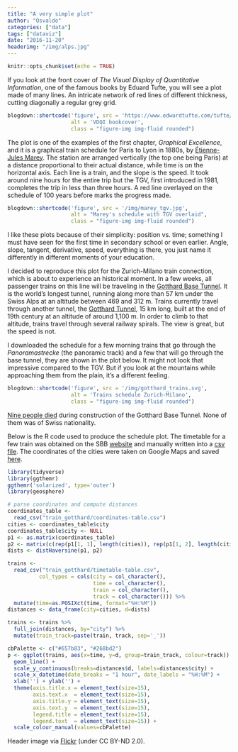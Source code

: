 ```yaml
---
title: "A very simple plot"
author: "Osvaldo"
categories: ["data"]
tags: ["dataviz"]
date: "2016-11-20"
headerimg: "/img/alps.jpg"
---
```


```r
knitr::opts_chunk$set(echo = TRUE)
```
If you look at the front cover of _The Visual Display of Quantitative Information_,
one of the famous books by Eduard Tufte, you will see a plot made of many
lines. An intricate network of red lines of different thickness,
cutting diagonally a regular grey grid.

```r
blogdown::shortcode('figure', src = 'https://www.edwardtufte.com/tufte/graphics/vdqi_bookcover.gif',
                    alt = 'VDQI bookcover',
                    class = "figure-img img-fluid rounded")
```


The plot is one of the examples of the first chapter, _Graphical Excellence_,
and it is a graphical train schedule for Paris to Lyon in 1880s, by
[Étienne-Jules Marey](https://en.wikipedia.org/wiki/Étienne-Jules_Marey). The
station are arranged vertically (the top one being Paris) at a distance
proportional to their actual distance, while time is on the horizontal axis. Each
line is a train, and the slope is the speed. It took around nine hours for the
entire trip but the TGV, first introduced in 1981, completes the trip in less
than three hours. A red line overlayed on the schedule of 100 years before
marks the progress made.

```r
blogdown::shortcode('figure', src = '/img/marey_tgv.jpg',
                    alt = "Marey's schedule with TGV overlaid",
                    class = "figure-img img-fluid rounded")
```


I like these plots because of their simplicity: position vs. time; something I
must have seen for the first time in secondary school or even earlier. Angle,
slope, tangent, derivative, speed, everything is there, you just name it
differently in different moments of your education.

I decided to reproduce this plot for the Zurich-Milano train connection, which
is about to experience an historical moment. In a few weeks, all passenger trains
on this line will be traveling in the
[Gotthard Base Tunnel](https://en.wikipedia.org/wiki/Gotthard_Base_Tunnel).
It is the world's longest tunnel, running along more than 57 km under the Swiss
Alps at an altitude between 469 and 312 m. Trains currently travel through
another tunnel, the
[Gotthard Tunnel](https://en.wikipedia.org/wiki/Gotthard_Tunnel), 15 km long,
built at the end of 19th century at an altitude of around 1,100 m. In order
to climb to that altitude, trains travel through several railway spirals.
The view is great, but the speed is not.

I downloaded the schedule for a few morning trains that go through the
_Panoramastrecke_ (the panoramic track) and a few that will go through the
base tunnel, they are shown in the plot below. It might not look that impressive
compared to the TGV. But if you look at the mountains while approaching them
from the plain, it's a different feeling.

```r
blogdown::shortcode('figure', src = '/img/gotthard_trains.svg',
                    alt = 'Trains schedule Zurich-Milano',
                    class = "figure-img img-fluid rounded")
```


[Nine people died](https://www.alptransit.ch/en/media/press-releases/detail/article/memorial-ceremony-for-deceased-tunnel-workers/)
during construction of the Gotthard Base Tunnel. None of them was of Swiss nationality.

Below is the R code used to produce the schedule plot. The timetable for a few train
was obtained on the SBB [website](http://www.sbb.ch) and manually written into
a [csv file](https://github.com/ozagordi/ozagordi.github.io/blob/gh-pages/_source/train_gotthard/timetable-table.csv).
The coordinates of the cities were taken on Google Maps and saved
[here](https://github.com/ozagordi/ozagordi.github.io/blob/gh-pages/_source/train_gotthard/coordinates-table.csv).

```r
library(tidyverse)
library(ggthemr)
ggthemr('solarized', type='outer')
library(geosphere)

# parse coordinates and compute distances
coordinates_table <-
  read_csv("train_gotthard/coordinates-table.csv")
cities <- coordinates_table$city
coordinates_table$city <- NULL
p1 <- as.matrix(coordinates_table)
p2 <- matrix(c(rep(p1[1, 1], length(cities)), rep(p1[1, 2], length(cities))), ncol=2)
dists <- distHaversine(p1, p2)

trains <-
  read_csv("train_gotthard/timetable-table.csv",
          col_types = cols(city = col_character(),
                           time = col_character(),
                           train = col_character(),
                           track = col_character())) %>%
  mutate(time=as.POSIXct(time, format="%H:%M"))
distances <- data_frame(city=cities, d=dists)

trains <- trains %>%
  full_join(distances, by="city") %>%
  mutate(train_track=paste(train, track, sep='_'))

cbPalette <- c("#657b83", "#268bd2")
p <- ggplot(trains, aes(x=time, y=d, group=train_track, colour=track)) +
  geom_line() +
  scale_y_continuous(breaks=distances$d, labels=distances$city) +
  scale_x_datetime(date_breaks = "1 hour", date_labels = "%H:%M") +
  xlab('') + ylab('') +
  theme(axis.title.x = element_text(size=15),
        axis.text.x  = element_text(size=15),
        axis.title.y = element_text(size=15),
        axis.text.y  = element_text(size=15),
        legend.title = element_text(size=15),
        legend.text  = element_text(size=15)) +
  scale_colour_manual(values=cbPalette)
```


Header image via [Flickr](https://flic.kr/p/q8P66v) (under CC BY-ND 2.0).
